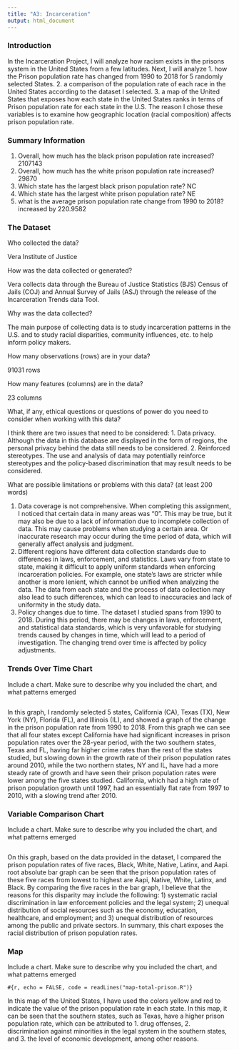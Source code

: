 ```yaml
---
title: "A3: Incarceration"
output: html_document
---
```


### Introduction

In the Incarceration Project, I will analyze how racism exists in the prisons system in the United States from a few latitudes. Next, I will analyze 1. how the Prison population rate has changed from 1990 to 2018 for 5 randomly selected States. 2. a comparison of the population rate of each race in the United States according to the dataset I selected. 3. a map of the United States that exposes how each state in the United States ranks in terms of Prison population rate for each state in the U.S. The reason I chose these variables is to examine how geographic location (racial composition) affects prison population rate. 

### Summary Information

1. Overall, how much has the black prison population rate increased?
2107143
2. Overall, how much has the white prison population rate increased?
29870
3. Which state has the largest black prison population rate?
NC
4. Which state has the largest white prison population rate?
NE
5. what is the average prison population rate change from 1990 to 2018? 
increased by 220.9582

### The Dataset

Who collected the data?  

Vera Institute of Justice

How was the data collected or generated?  

Vera collects data through the Bureau of Justice Statistics (BJS) Census of Jails (COJ) and Annual Survey of Jails (ASJ) through the release of the Incarceration Trends data Tool.

Why was the data collected?  

The main purpose of collecting data is to study incarceration patterns in the U.S. and to study racial disparities, community influences, etc. to help inform policy makers.

How many observations (rows) are in your data?  

91031 rows

How many features (columns) are in the data?  

23 columns 

What, if any, ethical questions or questions of power do you need to consider when working with this data?  

I think there are two issues that need to be considered: 1. Data privacy. Although the data in this database are displayed in the form of regions, the personal privacy behind the data still needs to be considered. 2. Reinforced stereotypes. The use and analysis of data may potentially reinforce stereotypes and the policy-based discrimination that may result needs to be considered.

What are possible limitations or problems with this data?   (at least 200 words)

1. Data coverage is not comprehensive. When completing this assignment, I noticed that certain data in many areas was "0". This may be true, but it may also be due to a lack of information due to incomplete collection of data. This may cause problems when studying a certain area. Or inaccurate research may occur during the time period of data, which will generally affect analysis and judgment.
2. Different regions have different data collection standards due to differences in laws, enforcement, and statistics. Laws vary from state to state, making it difficult to apply uniform standards when enforcing incarceration policies. For example, one state's laws are stricter while another is more lenient, which cannot be unified when analyzing the data. The data from each state and the process of data collection may also lead to such differences, which can lead to inaccuracies and lack of uniformity in the study data.
3. Policy changes due to time. The dataset I studied spans from 1990 to 2018. During this period, there may be changes in laws, enforcement, and statistical data standards, which is very unfavorable for studying trends caused by changes in time, which will lead to a period of investigation. The changing trend over time is affected by policy adjustments.

### Trends Over Time Chart

Include a chart. Make sure to describe why you included the chart, and what patterns emerged

```r
```

In this graph, I randomly selected 5 states, California (CA), Texas (TX), New York (NY), Florida (FL), and Illinois (IL), and showed a graph of the change in the prison population rate from 1990 to 2018. From this graph we can see that all four states except California have had significant increases in prison population rates over the 28-year period, with the two southern states, Texas and FL, having far higher crime rates than the rest of the states studied, but slowing down in the growth rate of their prison population rates around 2010, while the two northern states, NY and IL, have had a more steady rate of growth and have seen their prison population rates were lower among the five states studied. California, which had a high rate of prison population growth until 1997, had an essentially flat rate from 1997 to 2010, with a slowing trend after 2010.

### Variable Comparison Chart

Include a chart. Make sure to describe why you included the chart, and what patterns emerged

```r
```

On this graph, based on the data provided in the dataset, I compared the prison population rates of five races, Black, White, Native, Latinx, and Aapi. root absolute bar graph can be seen that the prison population rates of these five races from lowest to highest are Aapi, Native, White, Latinx, and Black. By comparing the five races in the bar graph, I believe that the reasons for this disparity may include the following: 1) systematic racial discrimination in law enforcement policies and the legal system; 2) unequal distribution of social resources such as the economy, education, healthcare, and employment; and 3) unequal distribution of resources among the public and private sectors. In summary, this chart exposes the racial distribution of prison population rates.

### Map

Include a chart. Make sure to describe why you included the chart, and what patterns emerged

```#{r, echo = FALSE, code = readLines("map-total-prison.R")}
```

In this map of the United States, I have used the colors yellow and red to indicate the value of the prison population rate in each state. In this map, it can be seen that the southern states, such as Texas, have a higher prison population rate, which can be attributed to 1. drug offenses, 2. discrimination against minorities in the legal system in the southern states, and 3. the level of economic development, among other reasons.

